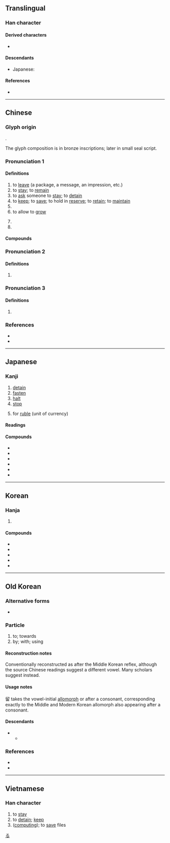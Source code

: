 {{also|畱|畄}}
{{character info}}
==Translingual==

===Han character===
{{Han char|rn=102|rad=田|as=05|sn=10|four=77602|canj=HHW|ids=⿱⿰𠂎刀田}}

====Derived characters====
* {{l|mul|[[㨨]], [[䗜]], [[䝀]], [[䶉]], [[塯]], [[媹]], [[嵧]], [[廇]], [[榴]], [[溜]], [[熘]], [[瑠]], [[瘤]], [[磂]], [[罶]], [[蒥]], [[蹓]], [[遛]], [[鎦]] ([[镏]]), [[霤]], [[飀]] ([[飗]]), [[餾]] ([[馏]]), [[騮]] ([[骝]]), [[鬸]], [[鰡]], [[鶹]] ([[鹠]]), [[𠺕]], [[𨢇]]}}

====Descendants====
* Japanese: {{ja-l|る}}

====References====
* {{Han ref|kx=0761.050|dkj=21808|dj=1171.010|hdz=42537.040|uh=7559|ud=30041|bh=AF64|bd=44900}}

[[Category:Han characters from which hiragana were derived|る]]

----

==Chinese==
{{zh-forms|alt=畄-second round simplified,畱,㽞,𤰛,𤱊,𬎿}}

===Glyph origin===
{{Han etym}}
{{liushu|psc}}.

The glyph composition is {{Han compound|卯|田|t2=field|c1=p|c2=s}} in bronze inscriptions; later {{Han compound|丣|田|c1=p|c2=s}} in small seal script.

===Pronunciation 1===
{{zh-pron
|m=liú
|m-s=niu2
|c=lau4
|c-t=liu3
|h=pfs=liù;gd=liu2
|md=làu/liù
|md_note=liù - "belly fat"
|mn=ml,jj,tw:lâu/ml,jj,tw:liû
|mn_note=lâu - vernacular; liû - literary
|mn-t=liu5/lao5
|mn-t_note=liu5 - literary; lao5 - vernacular
|w=3lieu
|mc=1
|oc=1
|ma=y
|cat=v,pn
}}

====Definitions====
{{zh-hanzi}}

# to [[leave]] (a package, a message, an impression, etc.)
# to [[stay]]; to [[remain]]
# to [[ask]] someone to [[stay]]; to [[detain]]
# to [[keep]]; to [[save]]; to hold in [[reserve]]; to [[retain]]; to [[maintain]]
# {{zh-short|留學|to [[study]] [[abroad]]}}
# to allow to [[grow]]
#: {{zh-x|留 鬍子|to grow a beard}}
#: {{zh-x|將 頭髮 留 到 落 腰|have one's hair grow to waist-length|C}}
#: {{zh-x|留 長 頭髮|to let one's hair grow long|C}}
# {{zh-alt-form|流}}
# {{surname|zh}}

====Compounds====
{{zh-der|留下|留低|留言|留醫|逗留|停留|保留|遺留|留級|留級生|留班|留班生|留學|留學生|留堂|留校|不留一字|停留長智|伊留申|乞留乞良|去留|容留|不留體統|保留林|不留餘地|慰留|乞留惡濫|保留曲線|小留學生|保留價格|不中留|不留心|宿留|勾留|寸甲不留|居留|久留|急留骨碌|剔留禿魯|不留|偎留|乞留玎琅|張良擇留|彌留|居留權|屯留縣|寸草不留|保留徵收|存留|保留盈餘|七留七林|女大難留|人死留名|保留地|外僑居留|不留神|三不留|保留戶|刀下留人|志留紀|劈留撲碌|乞留曲律|代留|居留證|留難|截鐙留鞭|留頭|留連|滯留鋒|留一手|留餘地|扳留|留寓|留戀|留連不捨|留芳百世|留話|留臉|留職停薪|留傳|留身|萬古留芳|毫不留情|留客住|留存|留住|挽留|款留|攀留|留飯|留名|留滯|留情|留侯論|留取|留洋|留學考試|留待|留面子|留退步|留美學人|留念|留影|留言冊|留言板|手下留情|稽留|留守|留懷|留根|留宿|留駐|留任|留成|拘留所|收留|截髮留賓|留中不發|留扣子|留後手|步步留心|拘留|殘留|的留的立|片甲不留|留後步|留意|留置觀察|滴留撲|留鳥|留髡|留門|留連忘返|留言簿|留蘭香|留臉面|留聲機|留置|留白|留海|留步|留有餘地|留春|留心用意|留心|留帖|留尾巴|留客雨|留別|留侯|王留|留後路|留題|留神|扣留|沒留沒亂|滯留|淹留|淅零淅留|瀦留|留職|淅留淅零|截留|陳留|遲留|革留|養虎留患|邀留|青史名留|雞犬不留|虎死留皮|青史留名|馬留|自留地|鄭驛留賓|預留|須留|革職留任|齒頰留香|豹死留皮|迷留摸亂|赤留出律|逋留|迷留沒亂|迷留悶亂|自留山|遮道挽留|苦留|苟留殘喘|羈留|留垻|留得青山在，不怕沒柴燒}}

===Pronunciation 2===
{{zh-pron
|m=liù
|mc=2
|oc=n,2
|cat=
}}

====Definitions====
{{zh-hanzi}}

# {{rfdef|zh}}

===Pronunciation 3===
{{zh-pron
|m=Liǔ
|cat=pn
}}

====Definitions====
{{zh-hanzi}}

# {{zh-alt-name|昴}}

===References===
* {{R:yue:Hanzi}}
* {{R:twedu|A02645}}

{{zh-cat|Beginning|Astronomy}}

----

==Japanese==

===Kanji===
{{ja-kanji|grade=5|rs=田05}}

# [[detain]]
# [[fasten]]
# [[halt]]
# [[stop]]
# {{ja-ateji|sort=ルーブル}} for [[ruble]] (unit of currency)

====Readings====
{{ja-readings
|goon=る
|kanon=りゅう<りう
|kun=と-める, と-まる, とど-める, とど-まる, ルーブル
}}

====Compounds====
{{der-top|Compounds}}
* {{ja-r|留意|りゅうい}}
* {{ja-r|留守|るす|[[absence]]}}
* {{ja-r|留任|りゅうにん}}
* {{ja-r|留年|りゅうねん}}
* {{ja-r|留学|りゅうがく}}
* {{ja-r|保留|ほりゅう}}
{{der-bottom}}

----

==Korean==

===Hanja===
{{ko-hanja|머무르다|머무를|류||유}}

# {{hanja form of|류|[[stay]]}}

====Compounds====
* {{ko-l|잔류|[[staying]] behind|殘留}}
* {{ko-l|체류|[[stay]]; [[sojourn]]|滯留}}
* {{ko-l|보류|[[hold]], [[suspension]]|保留}}
* {{ko-l|억류|[[detention]], [[internment]]|抑留}}
* {{ko-l|유치|[[detainment]], [[custody]]|留置}}

----

==Old Korean==

===Alternative forms===
* {{m|oko|以}} {{q|logographic variant used in Idu and Gugyeol texts}}

===Particle===
{{head|oko|particle|tr=*-lwo}}

# to; towards {{lb|ko|directional case marker}}
# by; with; using {{lb|ko|instrumental case marker}}

====Reconstruction notes====
Conventionally reconstructed as {{IPAfont|*-lwo}} after the Middle Korean reflex, although the source Chinese readings suggest a different vowel. Many scholars suggest {{IPAfont|*-lwu}} instead.

====Usage notes====
留 takes the vowel-initial [[allomorph]] {{m|oko|乙留}} or {{m|oko|乙以}} after a consonant, corresponding exactly to the Middle and Modern Korean allomorph {{okm-inline|으로|ulo}} also appearing after a consonant.

====Descendants====
* {{desc|okm|로|tr=-lwo}}
** {{desc|ko|로}}

===References===
* {{cite-journal|author={{lang|ko|이승재}} (Lee Seung-jae)|title={{lang|ko|차자표기 자료의 격조사 연구}}|trans-title=Study of case markers in the Chinese-based orthography [of Korean]|journal=Gugeo gungmunhak|year=2000|volume=127|pages=107–132}}
* {{cite-book|2012|author={{lang|ko|박지용 外}} (Park Ji-yong et al.)|title={{lang|ko|향가 해독 자료집}}|trans-title=A Sourcebook of Hyangga Interpretations|publisher=Seoul National University|pages=199—200}}

----

==Vietnamese==

===Han character===
{{vi-readings|reading=lưu|rs=田05}}

# to [[stay]]
# to [[detain]]; [[keep]]
# ([[computing]]); to [[save]] files